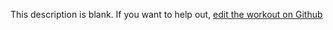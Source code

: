 
  This description is blank. If you want to help out, [edit the workout on Github](https://www.github.com/LiftArcade/exercises/blob/main/exercises/smith-machine-good-morning-description.mdx)